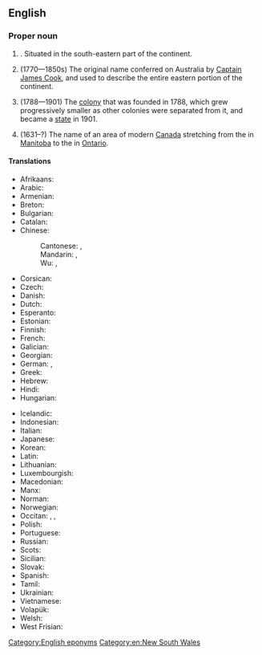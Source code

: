 ==English==
{{wikipedia}}

===Proper noun===
{{en-proper noun|head=[[new|New]] [[South Wales]]}}

# {{place|en|One of the six <<states>> of <<c/Australia>>|capital=Sydney}}. Situated in the south-eastern part of the continent.
# {{lb|en|historical}} (1770—1850s) The original name conferred on Australia by [[w:Captain James Cook|Captain James Cook]], and used to describe the entire eastern portion of the continent.
# {{lb|en|historical}} (1788—1901) The [[colony]] that was founded in 1788, which grew progressively smaller as other colonies were separated from it, and became a [[state]] in 1901.
# {{lb|en|historical}} (1631–?) The name of an area of modern [[Canada]] stretching from the {{w|Nelson River}} in [[Manitoba]] to the {{w|James Bay}} in [[Ontario]].

====Translations====
{{trans-top|state of Australia}}
* Afrikaans: {{t|af|Nieu-Suid-Wallis}}
* Arabic: {{t|ar|نْيُو سَاوْث وِيلْز|m|tr=nyū sawṯ weylz}}
* Armenian: {{t|hy|Նոր Հարավային Ուելս}}
* Breton: {{t|br|Sukembre-Nevez}}
* Bulgarian: {{t|bg|Нов Ю́жен Уе́лс|m}}
* Catalan: {{t|ca|Nova Gal·les del Sud}}
* Chinese:
*: Cantonese: {{t|yue|新南威爾士}}, {{t|yue|新南威尔士|tr=san1 naam4 wai1 ji5 si6}}
*: Mandarin: {{t+|cmn|新南威爾士}}, {{t+|cmn|新南威尔士|tr=Xīn-Nán-Wēi'ěrshì}}
*: Wu: {{t|wuu|新南威爾士}}, {{t|wuu|新南威尔士|tr=xin1+noe3+ue er zr1}}
* Corsican: {{t|co|Novu Galles di u Sudu|m}}
* Czech: {{t|cs|Nový Jižní Wales|m}}
* Danish: {{t|da|New South Wales}}
* Dutch: {{t+|nl|Nieuw-Zuid-Wales|n}}
* Esperanto: {{t|eo|Novsudkimrio}}
* Estonian: {{t|et|Uus-Lõuna-Wales}}
* Finnish: {{t|fi|Uusi-Etelä-Wales}}
* French: {{t|fr|Nouvelle-Galles-du-Sud|f}}
* Galician: {{t|gl|Nova Gales do Sur}}
* Georgian: {{t|ka|ახალი სამხრეთ უელსი}}
* German: {{t|de|New South Wales|n}}, {{q|dated}} {{t+|de|Neusüdwales|n}}
* Greek: {{t|el|Νέα Νότια Ουαλία|f}}
* Hebrew: {{t|he|ניו סאות׳ ויילס}}
* Hindi: {{t|hi|न्यू साउथ वेल्स}}
* Hungarian: {{t+|hu|Új-Dél-Wales}}
{{trans-mid}}
* Icelandic: {{t|is|Nýja Suður Wales}}
* Indonesian: {{t|id|New South Wales}}
* Italian: {{t|it|Nuovo Galles del Sud|m}}
* Japanese: {{t|ja|ニューサウスウェールズ|tr=Nyū-Sausu-Wēruzu}}
* Korean: {{t|ko|^뉴사우스웨일스}}
* Latin: {{t|la|Nova Cambria Australis|f}}
* Lithuanian: {{t|lt|Naujasis Pietų Velsas}}
* Luxembourgish: {{t|lb|New South Wales}}
* Macedonian: {{t|mk|Нов Јужен Велс|m}}
* Manx: {{t|gv|Bretyn Yiass Noa}}
* Norman: {{t|nrf|Nouvelle Galles du Sud|f}}
* Norwegian: {{t+|no|New South Wales}}
* Occitan: {{t|oc|Nava Galas deu Sud|f}}, {{t|oc|Nòva Galas del Sud|f}}, {{t|oc|Novèla Galas del Sud|f}}
* Polish: {{t+|pl|Nowa Południowa Walia|f}}
* Portuguese: {{t|pt|Nova Gales do Sul|f}}
* Russian: {{t|ru|Но́вый Ю́жный Уэ́льс|m}}
* Scots: {{t|sco|New Sooth Wales}}
* Sicilian: {{t|scn|Novu Galles dû Sud|m}}
* Slovak: {{t|sk|Nový Južný Wales|m}}
* Spanish: {{t|es|Nueva Gales del Sur|f}}
* Tamil: {{t|ta|நியூ சவுத் வேல்ஸ்}}
* Ukrainian: {{t|uk|Нови́й Півде́нний Ве́льс|m}}
* Vietnamese: {{t|vi|New South Wales}}
* Volapük: {{t+|vo|Nula-Sulüda-Velsän}}
* Welsh: {{t|cy|De Cymru Newydd}}
* West Frisian: {{t|fy|Nij-Súd-Wales|n}}
{{trans-bottom}}

[[Category:English eponyms]]
[[Category:en:New South Wales]]